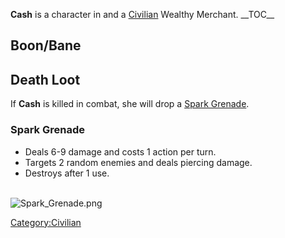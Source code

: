 {{Character
| race = Jarackle
| location = 
| faction = civilian
| title = Wealthy Merchant
}}


{{quote|Cash's nom de gruerre is more aspirational than accurate.|Cash's Compendium Description}}
'''Cash''' is a character in {{Gamename}} and a [[Civilian]] Wealthy Merchant.
__TOC__
{{clear}}
==Boon/Bane==
{{Boon/Bane
|boon = Haggle Badge
|boonimage = haggle badge
|boondesc = You can negotiate for greater quest rewards.
|bane = Bad Credit
|baneimage = bad credit
|banedesc = Buying anything from shopkeepers costs an additional 20 shills.}}

==Death Loot==
If '''Cash''' is killed in combat, she will drop a [[Spark Grenade]].

===Spark Grenade===
*Deals 6-9 damage and costs 1 action per turn.
*Targets 2 random enemies and deals piercing damage.
*Destroys after 1 use.
<br>[[File:Spark Grenade.png|thumb|alt=|none]]

[[Category:Civilian]]
